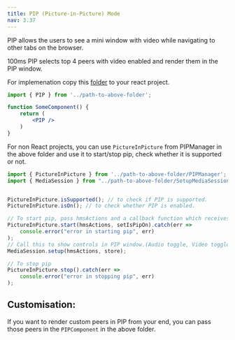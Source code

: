 ```yaml
---
title: PIP (Picture-in-Picture) Mode
nav: 3.37
---
```


PIP allows the users to see a mini window with video while navigating to other tabs on the browser.

100ms PIP selects top 4 peers with video enabled and render them in the PIP window.


For implemenation copy this [folder](https://github.com/100mslive/100ms-web/tree/main/src/components/PIP) to your react project.

```jsx
import { PIP } from '../path-to-above-folder';

function SomeComponent() {
    return (
        <PIP />
    )
}
```
For non React projects, you can use `PictureInPicture` from PIPManager in the above folder and use it to start/stop pip, check whether 
it is supported or not.

```js
import { PictureInPicture } from '../path-to-above-folder/PIPManager';
import { MediaSession } from "../path-to-above-folder/SetupMediaSession";


PictureInPicture.isSupported(); // to check if PIP is supported.
PictureInPicture.isOn(); // to check whether PIP is enabled.

// To start pip, pass hmsActions and a callback function which receives the current state of pip
PictureInPicture.start(hmsActions, setIsPipOn).catch(err =>
    console.error("error in starting pip", err)
);
// Call this to show controls in PIP window.(Audio toggle, Video toggle and end call are the options supported here)
MediaSession.setup(hmsActions, store);

// To stop pip
PictureInPicture.stop().catch(err =>
    console.error("error in stopping pip", err)
);

```

## Customisation:

If you want to render custom peers in PIP from your end, you can pass those peers in the `PIPComponent` in the above folder.